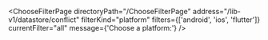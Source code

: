 

<ChooseFilterPage
  directoryPath="/ChooseFilterPage"
  address="/lib-v1/datastore/conflict"
  filterKind="platform"
  filters={['android', 'ios', 'flutter']}
  currentFilter="all"
  message={'Choose a platform:'}
/>
